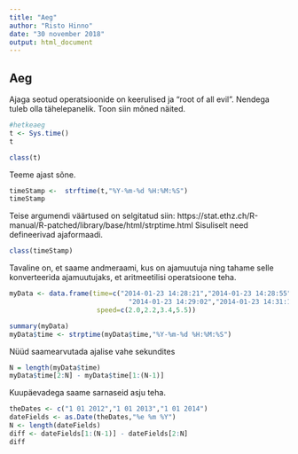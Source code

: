 ```yaml
---
title: "Aeg"
author: "Risto Hinno"
date: "30 november 2018"
output: html_document
---
```

## Aeg 

Ajaga seotud operatsioonide on keerulised ja "root of all evil". Nendega tuleb olla tähelepanelik. Toon siin mõned näited.

```r
#hetkeaeg
t <- Sys.time()
t
```
```r
class(t)
```

Teeme ajast sõne.
```r
timeStamp <-  strftime(t,"%Y-%m-%d %H:%M:%S")
timeStamp
```
Teise argumendi väärtused on selgitatud siin: https://stat.ethz.ch/R-manual/R-patched/library/base/html/strptime.html Sisuliselt need defineerivad ajaformaadi.
```r
class(timeStamp)
```

Tavaline on, et saame andmeraami, kus on ajamuutuja ning tahame selle konverteerida ajamuutujaks, et aritmeetilisi operatsioone teha.

```r
myData <- data.frame(time=c("2014-01-23 14:28:21","2014-01-23 14:28:55",
                              "2014-01-23 14:29:02","2014-01-23 14:31:18"),
                      speed=c(2.0,2.2,3.4,5.5))

summary(myData)
myData$time <- strptime(myData$time,"%Y-%m-%d %H:%M:%S")
```
Nüüd saamearvutada ajalise vahe sekundites
```r
N = length(myData$time)
myData$time[2:N] - myData$time[1:(N-1)]
```

Kuupäevadega saame sarnaseid asju teha.

```r
theDates <- c("1 01 2012","1 01 2013","1 01 2014")
dateFields <- as.Date(theDates,"%e %m %Y")
N <- length(dateFields)
diff <- dateFields[1:(N-1)] - dateFields[2:N]
diff
```



